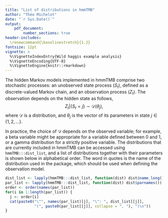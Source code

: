 ```yaml
---
title: "List of distributions in hmmTMB"
author: "Théo Michelot"
date: "`r Sys.Date()`"
output: 
    pdf_document:
        number_sections: true
header-includes:
  \renewcommand{\baselinestretch}{1.2}
fontsize: 12pt
vignette: >
  %\VignetteIndexEntry{Wild haggis example analysis}
  %\VignetteEncoding{UTF-8}
  %\VignetteEngine{knitr::rmarkdown}
---
```


The hidden Markov models implemented in hmmTMB comprise two stochastic processes: an unobserved state process $(S_t)$, defined as a discrete-valued Markov chain, and an observation process $(Z_t)$. The observation depends on the hidden state as follows,
$$
Z_t \vert \{ S_t = j \} \sim \mathcal{D}(\theta_j),
$$
where $\mathcal{D}$ is a distribution, and $\theta_j$ is the vector of its parameters in state $j \in \{ 1, 2, \dots\}$.

In practice, the choice of $\mathcal{D}$ depends on the observed variable; for example, a beta variable might be appropriate for a variable defined between 0 and 1, or a gamma distribution for a strictly positive variable. The distributions that are currently included in hmmTMB can be accessed using `hmmTMB:::dist_list`, and a list of distributions together with their parameters is shown below in alphabetical order. The word in quotes is the name of the distribution used in the package, which should be used when defining the observation model.

```r
dist_list <- lapply(hmmTMB:::dist_list, function(dist) dist$name_long())
par_list <- lapply(hmmTMB:::dist_list, function(dist) dist$parnames())
order <- order(names(par_list))
for(i in 1:length(par_list)) {
  j <- order[i]
  cat(paste0("\"", names(par_list)[j], "\": ", dist_list[[j]], 
             "(", paste0(par_list[[j]], collapse = ", "), ")\n"))
}
```
